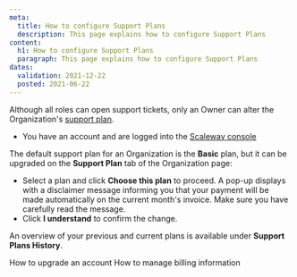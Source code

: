 ```yaml
---
meta:
  title: How to configure Support Plans
  description: This page explains how to configure Support Plans
content:
  h1: How to configure Support Plans
  paragraph: This page explains how to configure Support Plans
dates:
  validation: 2021-12-22
  posted: 2021-06-22
---
```


Although all roles can open support tickets, only an Owner can alter the Organization's [support plan](/console/my-account/concepts/#support-plan/). 

<Message type="requirement">

  - You have an account and are logged into the [Scaleway console](https://console.scaleway.com) 

</Message>

The default support plan for an Organization is the **Basic** plan, but it can be upgraded on the **Support Plan** tab of the Organization page:

<Lightbox src="scaleway-support-plans-overview.png" alt="" />

- Select a plan and click **Choose this plan** to proceed. A pop-up displays with a disclaimer message informing you that your payment will be made automatically on the current month's invoice. Make sure you have carefully read the message.
- Click **I understand** to confirm the change. 

<Lightbox src="scaleway-support-plan-confirmation.png" alt="" />

An overview of your previous and current plans is available under **Support Plans History**.

<Lightbox src="scaleway-support-history.png" alt="" />

<Navigation title="See Also">
  <PreviousButton to="/console/my-account/how-to/upgrade-an-account/">How to upgrade an account</PreviousButton>
  <NextButton to="/console/my-account/how-to/manage-billing-information/">How to manage billing information</NextButton>
</Navigation>
